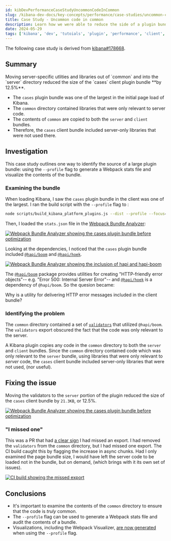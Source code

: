 ```yaml
---
id: kibDevPerformanceCaseStudyUncommonCodeInCommon
slug: /kibana-dev-docs/key-concepts/performance/case-studies/uncommon-code-in-common
title: Case Study - Uncommon code in common
description: Learn how we were able to reduce the side of a plugin bundle by removing code from the common directory, (that was not, in fact, common).
date: 2024-05-29
tags: ['kibana', 'dev', 'tutoials', 'plugin', 'performance', 'client', 'optimization']
---
```


<DocCallOut>The following case study is derived from [kibana#178668](https://github.com/elastic/kibana/pull/178668).</DocCallOut>

## Summary

<DocCallOut color="success">
Moving server-specific utlities and libraries out of `common` and into the `server` directory reduced the size of the `cases` client plugin bundle **by 12.5%**.
</DocCallOut>

- The `cases` plugin bundle was one of the largest in the initial page load of Kibana.
- The `common` directory contained libraries that were only relevant to server code.
- The contents of `common` are copied to both the `server` and `client` bundles.
- Therefore, the `cases` client bundle included server-only libraries that were not used there.

## Investigation

This case study outlines one way to identify the source of a large plugin bundle: using the `--profile` flag to generate a Webpack stats file and visualize the contents of the bundle.

### Examining the bundle

When loading Kibana, I saw the `cases` plugin bundle in the client was one of the largest.  I ran the build script with the `--profile` flag to <DocLink id="kibDevPerformanceClient" text="generate a webpack stats file" section="" />:

```bash
node scripts/build_kibana_platform_plugins.js --dist --profile --focus=console
```

Then, I loaded the `stats.json` file in the [Webpack Bundle Analyzer](https://chrisbateman.github.io/webpack-visualizer/):

[![Webpack Bundle Analyzer showing the cases plugin bundle before optimization](./assets/uncommon_bundle_analyzer_before.png)](./assets/uncommon_bundle_analyzer_before.png)

Looking at the dependencies, I noticed that the `cases` plugin bundle included [`@hapi/boom`](https://www.npmjs.com/package/@hapi/boom) and [`@hapi/hoek`](https://www.npmjs.com/package/@hapi/hoek).

[![Webpack Bundle Analyzer showing the inclusion of hapi and hapi-boom](./assets/uncommon_bundle_analyzer_hapi.png)](./assets/uncommon_bundle_analyzer_hapi.png)

The [`@hapi/boom`](https://www.npmjs.com/package/@hapi/boom) package provides utilities for creating "HTTP-friendly error objects"-- e.g. "Error 500: Internal Server Error"-- and [`@hapi/hoek`](https://www.npmjs.com/package/@hapi/hoek) is a dependency of `@hapi/boom`.  So the quesion became:

<DocCallOut color="danger">Why is a utility for delivering HTTP error messages included in the client bundle?</DocCallOut>

### Identifying the problem

The `common` directory contained a set of [`validators`](https://github.com/elastic/kibana/blob/b53148acb8e45f48e8d3f0176021a43d8a963282/x-pack/plugins/cases/common/utils/validators.ts) that utilized `@hapi/boom`.  The `validators` export obscured the fact that the code was only relevant to the server.

A Kibana plugin copies any code in the `common` directory to both the `server` and `client` bundles.  Since the `common` directory contained code which was only relevant to the `server` bundle, using libraries that were only relevant to _server_ code, the `cases` client bundle included server-only libraries that were not used, (nor useful).

## Fixing the issue

Moving the validators to the `server` portion of the plugin reduced the size of the `cases` client bundle by `21.3KB`, or 12.5%.

[![Webpack Bundle Analyzer showing the cases plugin bundle before optimization](./assets/uncommon_bundle_ci_build.png)](./assets/uncommon_bundle_ci_build.png)

### "I missed one"

This was a PR that had [a clear sign](https://github.com/elastic/kibana/pull/178668#issuecomment-1997581921) I had missed an export.  I had removed the `validators` from the `common` directory, but I had missed one export.  The CI build caught this by flagging the increase in async chunks.  Had I only examined the page bundle size, I would have left the server code to be loaded not in the bundle, but on demand, (which brings with it its own set of issues).

[![CI build showing the missed export](./assets/uncommon_bundle_missed_export.png)](./assets/uncommon_bundle_missed_export.png)

## Conclusions

- It's important to examine the contents of the `common` directory to ensure that the code is _truly_ common.
- The `--profile` flag can be used to generate a Webpack stats file and audit the contents of a bundle.
- Visualizations, including the Webpack Visualizer, [are now generated](https://github.com/elastic/kibana/pull/180099) when using the `--profile` flag.